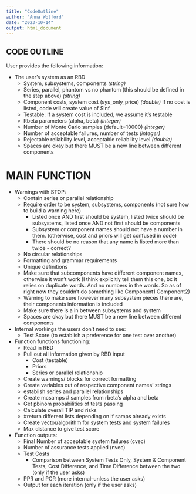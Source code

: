 ---
title: "CodeOutline"
author: "Anna Wolford"
date: "2023-10-14"
output: html_document
---

## CODE OUTLINE
User provides the following information: 

- The user's system as an RBD
  - System, subsystems, components *(string)*
  - Series, parallel, phantom vs no phantom (this should be defined in the step above) *(string)*
  - Component costs, system cost (sys_only_price) *(double)* If no cost is listed, code will create value of $Inf
  - Testable: If a system cost is included, we assume it's testable
  - Rbeta parameters (alpha, beta) *(integer)*
  - Number of Monte Carlo samples (default=10000) *(integer)*
  - Number of acceptable failures, number of tests *(integer)*
  - Rejectable reliability level, acceptable reliability level *(double)*
  - Spaces are okay but there MUST be a new line between different components
    
# MAIN FUNCTION #

- Warnings with STOP:
  <!-- - Must begin with (might not apply now that I changed the formatting) -->
  - Contain series or parallel relationship
  - Require order to be system, subsystems, components (not sure how to build a warning here)
    - Listed once AND first should be system, listed twice should be subsystems, listed once AND not first should be components
    - Subsystem or component names should not have a number in them. (otherwise, cost and priors will get confused in code)
    - There should be no reason that any name is listed more than twice - correct? <!--double check on this. there shouldn't be an interconnected system -->
  - No circular relationships
  - Formatting and grammar requirements
  - Unique definitions
  - Make sure that subcomponents have different component names, otherwise it won't work (I think explicitly tell them this one, bc it relies on duplicate words. And no numbers in the words. So as of right now they couldn't do something like Component1 Component2)
  - Warning to make sure however many subsystem pieces there are, their components information is included
  - Make sure there is a \n in between subsystems and system
  - Spaces are okay but there MUST be a new line between different components
  
- Internal workings the users don't need to see:
  - Test Score (to establish a preference for one test over another)

- Function functions functioning: 
  - Read in RBD
  - Pull out all information given by RBD input 
    - Cost (testable)
    - Priors
    - Series or parallel relationship
  - Create warnings/ blocks for correct formatting
  - Create variables out of respective component names' strings
  - establish series and parallel relationships 
  - Create mcsamps # samples from rbeta's alpha and beta
  - Get pbinom probabilities of tests passing
  - Calculate overall TIP and risks
  - #return different lists depending on if samps already exists 
  - Create vector/algorithm for system tests and system failures
  - Max distance to give test score


- Function outputs:
  - Final Number of acceptable system failures (cvec)
  - Number of assurance tests applied (nvec)
  - Test Costs
    - Comparison between System Tests Only, System & Component Tests, Cost Difference, and Time Difference between the two (only if the user asks)
  - PPR and PCR (more internal--unless the user asks) <!-- where to include this in the input? -->
  - Output for each iteration (only if the user asks) <!-- where to include this in the input? -->





